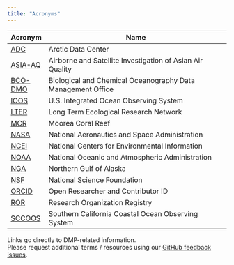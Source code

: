 ```yaml
---
title: "Acronyms"
---
```


| Acronym | Name                                                        |
|---------|-------------------------------------------------------------|
| [ADC](https://arcticdata.io/)      | Arctic Data Center                                          |
| [ASIA-AQ](https://www-air.larc.nasa.gov/missions/asia-aq/index.html)  | Airborne and Satellite Investigation of Asian Air Quality   |
| [BCO-DMO](https://www.bco-dmo.org/)  | Biological and Chemical Oceanography Data Management Office |
| [IOOS](https://ioos.noaa.gov/)     | U.S. Integrated Ocean Observing System                      |
| [LTER](https://lternet.edu/)     | Long Term Ecological Research Network                       |
| [MCR](https://mcr.lternet.edu/)      | Moorea Coral Reef                                           |
| [NASA](https://www.nasa.gov/)     | National Aeronautics and Space Administration               |
| [NCEI](https://www.ncei.noaa.gov/)     | National Centers for Environmental Information              |
| [NOAA](https://www.noaa.gov/)     | National Oceanic and Atmospheric Administration             |
| [NGA](https://nga.lternet.edu/)      | Northern Gulf of Alaska                                     |
| [NSF](https://www.nsf.gov/)      | National Science Foundation                                 |
| [ORCID](https://orcid.org/)    | Open Researcher and Contributor ID                          |
| [ROR](https://ror.org/)      | Research Organization Registry                              |
| [SCCOOS](https://sccoos.org/)   | Southern California Coastal Ocean Observing System          |


Links go directly to DMP-related information.   
Please request additional terms / resources using our [GitHub feedback issues](https://github.com/ESIPFed/esipDMP/issues/new/choose).
